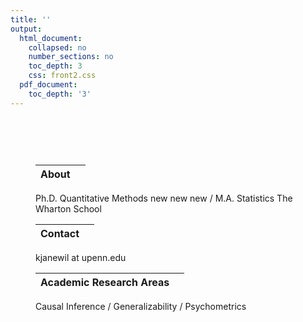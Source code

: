 ```yaml
---
title: ''
output:
  html_document:
    collapsed: no
    number_sections: no
    toc_depth: 3
    css: front2.css
  pdf_document:
    toc_depth: '3'
---
```



<div class="row" style="padding-top: 60px;">
<div class="row" style="padding-left: 40px;">

<div class="row">
<div class="col-sm-10">
</head>
<link rel="stylesheet" href="https://maxcdn.bootstrapcdn.com/font-awesome/4.4.0/css/font-awesome.min.css">
</head>

<body>

|About|  |
|:--------|-------:|

Ph.D. Quantitative Methods new new new /
M.A. Statistics The Wharton School


|Contact |  |
|:--------|-------:|

kjanewil at upenn.edu


|Academic Research Areas|  |
|:--------|-------:|

Causal Inference / 
Generalizability /
Psychometrics

  <a href="https://github.com/katjanewilson" target = "_blank"><i class="fa fa-github"></i> </a> <a href="https://www.linkedin.com/in/kat-wilson-920256139/" target = "_blank">
  
  

  <a href="https://www.linkedin.com/in/kat-wilson-920256139/" target = "_blank"><i class="fa fa-linkedin"></i> </a> <a href="https://www.linkedin.com/in/kat-wilson-920256139/" target = "_blank">




  <a href="https://medium.com/@katjanewilson" target = "_blank"><i class="fa fa-medium"></i> </a> <a href="https://www.linkedin.com/in/kat-wilson-920256139/" target = "_blank">





